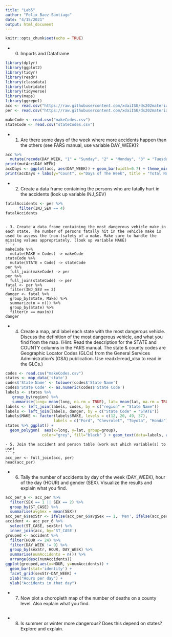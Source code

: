 ```yaml
---
title: "Lab5"
author: "Felix Baez-Santiago"
date: "4/15/2021"
output: html_document
---
```


```r
knitr::opts_chunk$set(echo = TRUE)
```

- 0. Imports and Dataframe
```r
library(dplyr)
library(ggplot2)
library(tidyr)
library(readr)
library(classdata)
library(lubridate)
library(tidyverse)
library(maps)
library(ggrepel)
acc <- read.csv("https://raw.githubusercontent.com/xdaiISU/ds202materials/master/hwlabs/fars2017/accident.csv", stringsAsFactors = FALSE)
per <- read.csv("https://raw.githubusercontent.com/xdaiISU/ds202materials/master/hwlabs/fars2017/person.csv", stringsAsFactors = FALSE)

makeCode <- read.csv("makeCodes.csv")
stateCode <- read.csv("stateCodes.csv")
```
- 1. Are there some days of the week where more accidents happen than the others (see FARS manual, use variable DAY_WEEK)?
```r
acc %>%
  mutate(recode(DAY_WEEK, "1" = "Sunday", "2" = "Monday", "3" = "Tuesday", "4" = "Wednesday", "5" = "Thursday", "6" = "Friday", "7"  = "Saturday")) -> mutAcc
print(mutAcc$DAY_WEEK)
accDays <- ggplot(acc, aes(DAY_WEEK)) + geom_bar(width=0.7) + theme_minimal()
print(accDays + labs(y="Count", x="Days of The Week", title = "Total Number of Accidents on each day of the Week"))
```

- 2. Create a data frame containing the persons who are fatally hurt in the accidents (look up variable INJ_SEV)
```r
fatalAccidents <- per %>%
      filter(INJ_SEV == 4)
fatalAccidents
```

```

- 3. Create a data frame containing the most dangerous vehicle make in each state. The number of persons fatally hit in the vehicle make is used to assess the (non-)safety of a make. Make sure to handle the missing values appropriately. (look up variable MAKE)
```r
makeCode %>%
  mutate(MAKE = Codes) -> makeCode
stateCode %>%
  mutate(STATE = Code) -> stateCode
per %>%
  full_join(makeCode) -> per
per %>%
  full_join(stateCode) -> per
fatal <- per %>%
  filter(INJ_SEV == 2)
danger <- fatal %>%
  group_by(State, Make) %>%
  summarize(n = n()) %>%
  group_by(State) %>%
  filter(n == max(n))
danger
```

- 4. Create a map, and label each state with the most dangerous vehicle. Discuss the definition of the most dangerous vehicle, and what you find from the map. (Hint: Read the description for the STATE and COUNTY columns in the FARS manual. The state & county codes are Geographic Locator Codes (GLCs) from the General Services Administration’s (GSA) publication. Use readxl::read_xlsx to read in the GLCs.)
```r
codes <- read.csv("makeCodes.csv")
states <- map_data('state')
codes$'State Name' <- tolower(codes$'State Name')
codes$'State Code' <- as.numeric(codes$'State Code')
labels <- states %>%
   group_by(region) %>%
   summarise(long= mean(long, na.rm = TRUE), lat= mean(lat, na.rm = TRUE))
labels <- left_join(labels, codes, by = c("region" = "State Name"))
labels <- left_join(labels, danger, by = c("State Code" = "STATE"))
labels$MAKE <- factor(labels$MAKE, levels = c(12, 20, 49, 37), 
                     labels = c("Ford", "Chevrolet", "Toyota", "Honda"))                         
states %>% ggplot() +
  geom_polygon(  aes(x=long, y=lat, group=group),
                color="grey", fill="black" ) + geom_text(data=labels, aes(label = MAKE, x=long, y=lat), color="white", size=3)
```
```
- 5. Join the accident and person table (work out which variable(s) to use)
```r
acc_per <- full_join(acc, per)
head(acc_per)
```

- 6. Tally the number of accidents by day of the week (DAY_WEEK), hour of the day (HOUR) and gender (SEX). Visualize the results and explain what you find.
```r
acc_per_6 <- acc_per %>%
  filter(SEX == 1 || SEX == 2) %>%
  group_by(ST_CASE) %>%
  summarise(avgSex = mean(SEX))
acc_per_6$sexStr <- ifelse(acc_per_6$avgSex == 1, 'Men', ifelse(acc_per_6$avgSex == 2, 'Women', 'Both'))
accident <- acc_per_6 %>%
  select(ST_CASE, sexStr) %>%
  inner_join(acc, by='ST_CASE')
grouped <- accident %>%
  filter(HOUR <= 24) %>%
  filter(DAY_WEEK != 9) %>%
  group_by(sexStr, HOUR, DAY_WEEK) %>%
  summarise(numAccidents = n()) %>%
  arrange(desc(numAccidents))
ggplot(grouped,aes(x=HOUR, y=numAccidents)) + 
  geom_bar(stat='identity') + 
  facet_grid(sexStr~DAY_WEEK) + 
  xlab("Hours per day") + 
  ylab("Accidents in that day")
```

- 7. Now plot a choropleth map of the number of deaths on a county level. Also explain what you find.
```r


```

- 8. Is summer or winter more dangerous? Does this depend on states? Explore and explain.
```r


```
